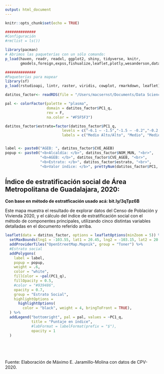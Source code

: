 ```yaml
---
output: html_document
---
```


```r
knitr::opts_chunk$set(echo = TRUE)

##############
#Configuración
#rm(list = ls())

```


```r
library(pacman)
# Abrimos las paqueterías con un sólo comando:
p_load(haven, readr, readxl, ggplot2, shiny, tidyverse, knitr,
       gmodels,foreign,expss,fishualize,leaflet,plotly,wesanderson,data.table)

##############
#Paqueterías para mapear
library(sf)
p_load(rstudioapi, lintr, raster, viridis, cowplot, rmarkdown, leaflet)

```




```r
datitos_factor<- readRDS(file = "/Users/macsernst/Documents/Data Science/Repos/Gatitos/2021A/censo_2020/www/datitos_factor_gdl.rds")

pal <- colorFactor(palette = "plasma",
                   domain = datitos_factor$PC1_q,
                   rev = F,
                   na.color = "#F5F5F3")

datitos_factor$estrato=factor(datitos_factor$PC1_q,
                          levels = c("-6.1 – -1.5","-1.5 – -0.2","-0.2 – 0.6","0.6 – 1.5","1.5 – 7.6"),
                          labels = c("Medio Alto/Alto", "Medio", "Medio Bajo", "Bajo", "Muy Bajo"))


label <- paste0("AGEB: ", datitos_factor$CVE_AGEB)
popup <- paste0("<b>Alcaldía: </b>", datitos_factor$NOM_MUN, "<br>",
                "<b>AGEB: </b>", datitos_factor$CVE_AGEB, "<br>",
                "<b>Estrato: </b>", datitos_factor$estrato, "<br>",
                "<b>Valor índice: </b>", prettyNum(datitos_factor$PC1, digits=4), "<br>")

```

## Índice de estratificación social de Área Metropolitana de Guadalajara, 2020:
**Con base en método de estratficación usado acá: bit.ly/3qTpz6B**

Este mapa muestra el resultado de explorar datos del Censo de Población y Vivienda 2020, y el cálculo del índice de estratificación social con el método de componentes principales, utilizando cinco distintas variables detalladas en el documento referido arriba. 


```r




leaflet(data = datitos_factor, options = leafletOptions(minZoom = 5)) %>%
  setMaxBounds(lng1 = -103.55, lat1 = 20.45, lng2 = -103.15, lat2 = 20.83) %>%
  addProviderTiles("OpenStreetMap.Mapnik", group = "Toner") %>% 
  #Estrato social
  addPolygons(
    label = label,
    popup = popup,
    weight = .6,
    color = "white",
    fillColor = ~pal(PC1_q),
    fillOpacity = 0.5,
    #color = "#939486",
    opacity = 0.7,
    group = "Estrato Social",
    highlightOptions = 
      highlightOptions(
        color = "black", weight = 4, bringToFront = TRUE),
  ) %>% 
  addLegend("bottomright", pal = pal, values = ~PC1_q,
            title = "Puntaje en índice",
            #labFormat = labelFormat(prefix = "$"),
            opacity = 1
  )



  

```

Fuente: Elaboración de Máximo E. Jaramillo-Molina con datos de CPV-2020.

